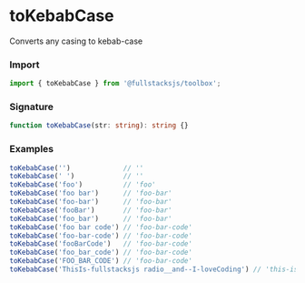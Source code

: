 # toKebabCase

Converts any casing to kebab-case

### Import

```typescript copy
import { toKebabCase } from '@fullstacksjs/toolbox';
```

### Signature

```typescript copy
function toKebabCase(str: string): string {}
```

### Examples

```typescript copy
toKebabCase('')             // ''
toKebabCase(' ')            // ''
toKebabCase('foo')          // 'foo'
toKebabCase('foo bar')      // 'foo-bar'
toKebabCase('foo-bar')      // 'foo-bar'
toKebabCase('fooBar')       // 'foo-bar'
toKebabCase('foo_bar')      // 'foo-bar'
toKebabCase('foo bar code') // 'foo-bar-code'
toKebabCase('foo-bar-code') // 'foo-bar-code'
toKebabCase('fooBarCode')   // 'foo-bar-code'
toKebabCase('foo_bar_code') // 'foo-bar-code'
toKebabCase('FOO_BAR_CODE') // 'foo-bar-code'
toKebabCase('ThisIs-fullstacksjs radio__and--I-loveCoding') // 'this-is-fullstacksjs-radio-and-i-love-coding',
```

